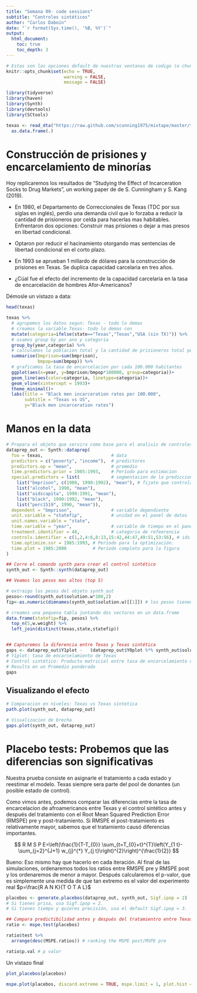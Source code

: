 ---
title: "Semana 09- code sessions"
subtitle: "Controles sintéticos"
author: "Carlos Daboín"
date: "`r format(Sys.time(), '%B, %Y')`"
output:
  html_document:
    toc: true
    toc_depth: 3
---

```{r setup, include=FALSE, purl=FALSE}
# Estas son las opciones default de nuestras ventanas de codigo (o chunks)
knitr::opts_chunk$set(echo = TRUE, 
                      warning = FALSE, 
                      message = FALSE)
```

```{r, librerias}
library(tidyverse)
library(haven)
library(Synth)
library(devtools)
library(SCtools)

texas <- read_dta("https://raw.github.com/scunning1975/mixtape/master/texas.dta") %>%
  as.data.frame(.)
```

# Construcción de prisiones y encarcelamiento de minorías

Hoy replicaremos los resultados de "Studying the Effect of Incarceration Socks to Drug Markets", un working paper de de S. Cunningham y S. Kang (2019).

-   En 1980, el Departamento de Correccionales de Texas (TDC por sus siglas en inglés), perdio una demanda civil que lo forzaba a reducir la cantidad de prisioneros por celda para hacerlas mas habitables. Enfrentaron dos opciones: Construir mas prisiones o dejar a mas presos en libertad condicional.

-   Optaron por reducir el hacinamiento otorgando mas sentencias de libertad condicional en el corto plazo.

-   En 1993 se aprueban 1 millardo de dólares para la construcción de prisiones en Texas. Se duplica capacidad carcelaria en tres años.

-   ¿Cúal fue el efecto del incremento de la capacidad carcelaria en la tasa de encarcelación de hombres Afor-Americanos?

Démosle un vistazo a data:

```{r raw_viz}

head(texas)

texas %>% 
  # agrupemos los datos segun: Texas - todo lo demas
  # creamos la variable Texas- todo lo demas con
  mutate(categoria=ifelse(state=="Texas","Texas","USA (sin TX)")) %>% 
  # usamos group by por ano y categoria
  group_by(year,categoria) %>% 
  # calculamos la poblacion total y la cantidad de prisioneros total por cruce ano-categoria
  summarise(bmprison=sum(bmprison),
            bmpop=sum(bmpop)) %>% 
  # graficamos la tasa de encarcelacion por cada 100.000 habitantes
  ggplot(aes(x=year, y=bmprison/bmpop*100000, group=categoria))+
  geom_line(aes(color=categoria, linetype=categoria))+
  geom_vline(xintercept = 1993)+
  theme_minimal()+
  labs(title = "Black men incarceration rates per 100.000",
       subtitle = "Texas vs US",
       y="Black men incarceration rates")
```

# Manos en la data

```{r syntetic_controls}

# Prepara el objeto que servira como base para el analisis de controles sinteticos
dataprep_out <- Synth::dataprep(
  foo = texas,                          # data
  predictors = c("poverty", "income"),  # predictores
  predictors.op = "mean",               # promedio 
  time.predictors.prior = 1985:1993,    # Período para estimacion
  special.predictors = list(            # segmentacion de la prediccion por variable
    list("bmprison", c(1988, 1990:1992), "mean"), # fijate que controlamos por pre-treatment outcomes (more or less)
    list("alcohol", 1990, "mean"),
    list("aidscapita", 1990:1991, "mean"),
    list("black", 1990:1992, "mean"),
    list("perc1519", 1990, "mean")),
  dependent = "bmprison",               # variable dependiente
  unit.variable = "statefip",           # unidad en el panel de datos
  unit.names.variable = "state",         
  time.variable = "year",               # variable de tiempo en el panel de datos
  treatment.identifier = 48,            # categoria de refeerencia
  controls.identifier = c(1,2,4:6,8:13,15:42,44:47,49:51,53:56), # ids de los estados control. 
  time.optimize.ssr = 1985:1993, # Período para la optimización.
  time.plot = 1985:2000          # Período completo para la figura
)

## Corre el comando synth para crear el control sintético
synth_out <- Synth::synth(dataprep_out)

## Veamos los pesos mas altos (top 5)

# extraigo los pesos del objeto synth_out
pesos<-round(synth_out$solution.w*100,2)
fip<-as.numeric(dimnames(synth_out$solution.w)[[1]]) # los pesos tienen un atributo, en el panel de objetos a la derecha podemos darnos cuenta de eso

# creamos una pequena tabla juntando dos vectores en un data.frame
data.frame(statefip=fip, pesos) %>% 
  top_n(5,w.weight) %>% 
  left_join(distinct(texas,state,statefip))


## Capturemos la diferencia entre Texas y Texas sintética
gaps <- dataprep_out$Y1plot -   (dataprep_out$Y0plot %*% synth_out$solution.w) 
# Y1plot: tasa de encarcelamiento de Texas
# Control sintético: Producto matricial entre tasa de encarcelamiento de cada estado y el vector de pesos.
# Resulta en un Promedio ponderado
gaps

```

## Visualizando el efecto

```{r levels_chart}
# Comparacion en niveles: Texas vs Texas sintetica
path.plot(synth_out, dataprep_out)

```

```{r gap_chart}
# Visualizacion de brecha
gaps.plot(synth_out, dataprep_out)
```

# Placebo tests: Probemos que las diferencias son significativas

Nuestra prueba consiste en asignarle el tratamiento a cada estado y reestimar el modelo. Texas siempre sera parte del pool de donantes (un posible estado de control).

Como vimos antes, podemos comparar las diferencias entre la tasa de encarcelacion de afroamericanos entre Texas y el control sintético antes y después del tratamiento con el Root Mean Squared Prediction Error (RMSPE) pre y post-tratamiento. Si RMSPE el post-tratamiento es relativamente mayor, sabemos que el tratamiento causó diferencias importantes.

$$
R M S P E=\left(\frac{1}{T-T_{0}} \sum_{t=T_{0}+t}^{T}\left(Y_{1 t}-\sum_{j=2}^{J+1} w_{j}^{*} Y_{j t}\right)^{2}\right)^{\frac{1}{2}}
$$

Bueno: Eso mismo hay que hacerlo en cada iteración. Al final de las simulaciones, ordenaremos todos los ratios entre RMSPE pre y RMSPE post y los ordenaremos de menor a mayor. Después calcularemos el p-valor, que es simplemente una medida de que tan extremo es el valor del experimento real $p=\frac{R A N K}{T O T A L}$

```{r placebos, include=FALSE}
placebos <- generate.placebos(dataprep_out, synth_out, Sigf.ipop = 2)
# Si tienes prisa, usa Sigf.ipop = 2. 
# Si tienes tiempo y quieres precisión, usa el default Sigf.ipop = 3.

```

```{r}
## Compara predictibilidad antes y después del tratamientro entre Texas y placebos
ratio <- mspe.test(placebos) 

ratio$test %>% 
  arrange(desc(MSPE.ratios)) # ranking the MSPE post/MSPE pre

ratio$p.val # p valor

```

Un vistazo final

```{r}
plot_placebos(placebos)

mspe.plot(placebos, discard.extreme = TRUE, mspe.limit = 1, plot.hist = TRUE)
```
